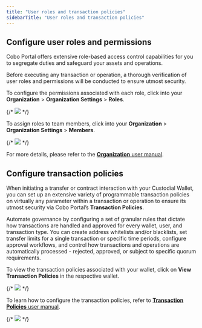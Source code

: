 ```yaml
---
title: "User roles and transaction policies"
sidebarTitle: "User roles and transaction policies"
---
```


## Configure user roles and permissions

Cobo Portal offers extensive role-based access control capabilities for you to segregate duties and safeguard your assets and operations.

Before executing any transaction or operation, a thorough verification of user roles and permissions will be conducted to ensure utmost security.

To configure the permissions associated with each role, click into your **Organization** > **Organization Settings** > **Roles**.

{/* <img src="/images/custodial-wallet/user-roles-tx-policies-1.png"/> */}

To assign roles to team members, click into your **Organization** > **Organization Settings** > **Members**.

{/* <img src="/images/custodial-wallet/user-roles-tx-policies-2.png"/> */}

For more details, please refer to the [<u>**Organization** user manual</u>](/cobo-portal/organization/introduction).


## Configure transaction policies

When initiating a transfer or contract interaction with your Custodial Wallet, you can set up an extensive variety of programmable transaction policies on virtually any parameter within a transaction or operation to ensure its utmost security via Cobo Portal’s **Transaction Policies**.

Automate governance by configuring a set of granular rules that dictate how transactions are handled and approved for every wallet, user, and transaction type. You can create address whitelists and/or blacklists, set transfer limits for a single transaction or specific time periods, configure approval workflows, and control how transactions and operations are automatically processed - rejected, approved, or subject to specific quorum requirements.

To view the transaction policies associated with your wallet, click on **View Transaction Policies** in the respective wallet.

{/* <img src="/images/custodial-wallet/user-roles-tx-policies-3.png"/> */}

To learn how to configure the transaction policies, refer to [<u>**Transaction Policies** user manual</u>](/cobo-portal/transaction-policies/introduction).

{/* <img src="/images/custodial-wallet/user-roles-tx-policies-4.png"/> */}

